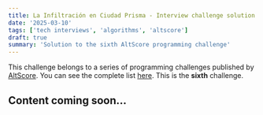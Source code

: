 ```yaml
---
title: La Infiltración en Ciudad Prisma - Interview challenge solution
date: '2025-03-10'
tags: ['tech interviews', 'algorithms', 'altscore']
draft: true
summary: 'Solution to the sixth AltScore programming challenge'
---
```


This challenge belongs to a series of programming challenges published by [AltScore](https://www.altscore.ai/).
You can see the complete list [here](/blog/altscore-makers-challenge/0-reto-altscore). This is the **sixth** challenge.

## Content coming soon... 